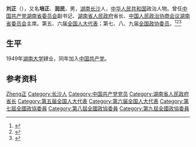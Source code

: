 {{otheruses}}
{{Infobox officeholder
| 图像        = 
| 图像说明    = 
| 职务1       = [[中国人民政治协商会议湖南省委员会|中国人民政治协商会议湖南省委员会]]主席
| 就任日期1   = 1988年1月
| 卸任日期1   = 1998年1月
| 前任1       = [[程星龄|程星龄]]
| 继任1       = [[刘夫生|刘夫生]]
| 职务2       = [[湖南省人民政府|湖南省人民政府]]省长
| 就任日期2   = 1983年2月
| 卸任日期2   = 1985年6月
| 前任2       = [[孙国治|孙国治]]
| 继任2       = [[熊清泉|熊清泉]]
| 职务3       = 中国共产党长沙县委员会书记
| 就任日期3   = 1956年6月
| 卸任日期3   = 1957年7月
| 前任3       = 王三明
| 继任3       = 赵冰岩
| 职务4       = 
| 就任日期4   = 
| 卸任日期4   = 
| 前任4       = 
| 继任4       = 
| 职务5       = 
| 就任日期5   = 
| 卸任日期5   = 
| 前任5       = 
| 继任5       = 
| 职务6       = 
| 就任日期6   = 
| 卸任日期6   = 
| 前任6       = 
| 继任6       = 
| 职务7       = 
| 就任日期7   = 
| 卸任日期7   = 
| 前任7       = 
| 继任7       = 
| 职务8       = 
| 就任日期8   = 
| 卸任日期8   = 
| 前任8       = 
| 继任8       = 
| 姓名        = 刘正
| 原名        = 
| 出生日期    = 1929年1月
| 出生地点    = {{ROC}}[[湖南省_(中華民國)|湖南省]][[长沙市|长沙市]]
| 逝世日期    = {{death date and age|2006|6|6|1928|1}}
| 逝世地点    = {{PRC}}湖南省长沙市
| 政党        = {{CPC}}
| 职业        = 官员
| 父母        = 
| 配偶        = <!--{{marriage|姓名|}} -->
| 子女        = 
| 亲属        = 
| 信仰        = 
| 母校        = [[湖南大学|湖南大学]]
| 网站        = 
| 签名        = 
| 脚注        = 
}}
'''刘正'''（{{bd|1929年|1月|2006年|6月6日|catIdx=L刘正}}），又名'''培正'''、'''润民'''，男，[[湖南省|湖南]][[长沙市|长沙]]人，[[中华人民共和国|中华人民共和国]]政治人物。曾任[[中国共产党湖南省委员会|中国共产党湖南省委员会]]副书记、[[湖南省人民政府|湖南省人民政府]]省长、[[中国人民政治协商会议湖南省委员会|中国人民政治协商会议湖南省委员会]]主席。第五、六届[[全国人大代表|全国人大代表]]；第七、八、九届[[中国人民政治协商会议全国委员会|全国政协委员]]。<ref>{{Cite book|title=湖南百科全书|author=禹舜主编; 洪期钧副主编|publisher=岳麓书社|year=1999|isbn=|location=长沙|pages=}}</ref><ref>{{Cite book|title=湖南大辞典|author=禹舜主编; 朱益民, 姚洪波, 易延绶等副主编|publisher=新华出版社|year=1995|isbn=|location=北京|pages=}}</ref><ref>{{Cite book|title=二十世纪中国名人辞典|author=蔡开松, 于信凤主编; 曾卓明, 周溯源, 赵书刚副主编|publisher=辽宁人民出版社|year=1991|isbn=|location=沈阳|pages=}}</ref>

== 生平 ==
1949年[[湖南大学|湖南大学]]肄业，同年加入[[中国共产党|中国共产党]]。

== 参考资料 ==
{{reflist}}

{{start box}}
{{s-ppo}}
{{s-before|[[王三明|王三明]]}}
{{s-title|[[中国共产党长沙县委员会|中国共产党长沙县委员会]]书记|1956年6月-1957年7月}} 
{{s-after|[[赵冰岩|赵冰岩]]}}
{{s-gov}}
{{s-before|[[孙国治|孙国治]]}}
{{s-title|[[湖南省人民政府|湖南省人民政府]][[湖南省省长列表|省长]]|1983年2月-1985年6月}} 
{{s-after|[[熊清泉|熊清泉]]}}
{{s-before|[[王惠庭|王惠庭]]}}
{{s-title|[[邵阳地区|邵阳地区]]行政公署专员|1980年1月-1982年2月}} 
{{s-after|[[刘明高|刘明高]]}}
{{s-off}}
{{s-before|[[程星龄|程星龄]]}}
{{s-title|[[中国人民政治协商会议湖南省委员会|中国人民政治协商会议湖南省委员会]]主席|1988年1月-1998年1月}} 
{{s-after|[[刘夫生|刘夫生]]}}
{{end box}}

{{湖南行政长官}}
{{中华人民共和国湖南省地方领导人|nocat}}

{{Authority control}}
{{DEFAULTSORT:Liu刘正}}
[[Category:刘姓|Zheng正]]
[[Category:长沙人|Category:长沙人]]
[[Category:中国共产党党员|Category:中国共产党党员]]
[[Category:湖南省人民政府省长|Category:湖南省人民政府省长]]
[[Category:第五届全国人大代表|Category:第五届全国人大代表]]
[[Category:第六届全国人大代表|Category:第六届全国人大代表]]
[[Category:第七屆全國政協委員|Category:第七屆全國政協委員]]
[[Category:第八屆全國政協委員|Category:第八屆全國政協委員]]
[[Category:第九屆全國政協委員|Category:第九屆全國政協委員]]